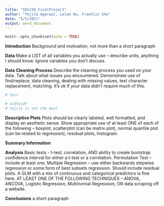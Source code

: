 ```yaml
---
title: "SDS230_FinalProject"
author: "Tejita Agarwal, Lelan Hu, Franklin She"
date: "5/5/2021"
output: word_document
---
```


```r
knitr::opts_chunk$set(echo = TRUE)
```

**Introduction**
Background and motivation, not more than a short paragraph

**Data**
Make a LIST of all variables you actually use – describe units, anything I should know. Ignore variables you don’t discuss.

**Data Cleaning Process**
Describe the cleaning process you used on your data. Talk about what issues you encountered.
Demonstrate use of find/replace, data cleaning, dealing with missing values, text character replacement, matching. It’s ok if your data didn’t require much of this.

```r
# test

# asdfasdf
# tejita is not the best
```


**Descriptive Plots**
Plots should be clearly labeled, well formatted, and display an aesthetic sense.
Show appropriate use of at least ONE of each of the following – boxplot, scatterplot (can be matrix plot), normal quantile plot (can be related to regression), residual plots, histogram.

**Summary Information**

**Analysis**
Basic tests - t-test, correlation, AND ability to create bootstrap confidence interval for either a t-test or a correlation.
Permutation Test – include at least one.
Multiple Regression – use either backwards stepwise regression or some form of best subsets regression. Should include residual plots. A GLM with a mix of continuous and categorical predictors is fine here.
AT LEAST ONE OF THE FOLLOWING TECHNIQUES – ANOVA, ANCOVA, Logistic Regression, Multinomial Regression, OR data scraping off a website.

**Conclusions**
a short paragraph
